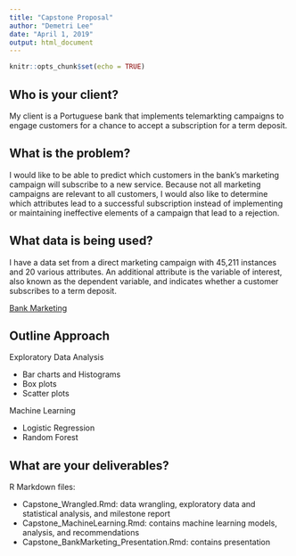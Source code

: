 ```yaml
---
title: "Capstone Proposal"
author: "Demetri Lee"
date: "April 1, 2019"
output: html_document
---
```


```r
knitr::opts_chunk$set(echo = TRUE)
```
 
## Who is your client?

My client is a Portuguese bank that implements telemarkting campaigns to 
engage customers for a chance to accept a subscription for a term deposit. 


## What is the problem?

I would like to be able to predict which customers in the bank's marketing 
campaign will subscribe to a new service. Because not all marketing campaigns 
are relevant to all customers, I would also like to determine which attributes 
lead to a successful subscription instead of implementing or maintaining 
ineffective elements of a campaign that lead to a rejection.


## What data is being used?

I have a data set from a direct marketing campaign with 45,211 instances and 
20 various attributes. An additional attribute is the variable of interest, 
also known as the dependent variable, and indicates whether a customer 
subscribes to a term deposit.

[Bank Marketing](https://archive.ics.uci.edu/ml/datasets/Bank+Marketing)


## Outline Approach

Exploratory Data Analysis

* Bar charts and Histograms
* Box plots
* Scatter plots

Machine Learning

* Logistic Regression
* Random Forest


## What are your deliverables?

R Markdown files:

* Capstone_Wrangled.Rmd: data wrangling, exploratory data and statistical 
    analysis, and milestone report 
* Capstone_MachineLearning.Rmd: contains machine learning models, analysis, 
    and recommendations
* Capstone_BankMarketing_Presentation.Rmd: contains presentation
